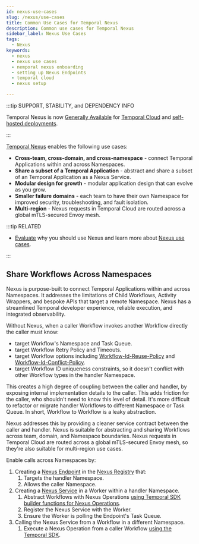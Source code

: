```yaml
---
id: nexus-use-cases
slug: /nexus/use-cases
title: Common Use Cases for Temporal Nexus
description: Common use cases for Temporal Nexus
sidebar_label: Nexus Use Cases
tags:
  - Nexus
keywords:
  - nexus
  - nexus use cases
  - nemporal nexus onboarding
  - setting up Nexus Endpoints
  - temporal cloud
  - nexus setup

---
```


:::tip SUPPORT, STABILITY, and DEPENDENCY INFO

Temporal Nexus is now [Generally Available](/evaluate/development-production-features/release-stages#general-availability) for [Temporal Cloud](/cloud/nexus) and [self-hosted deployments](/production-deployment/self-hosted-guide/nexus).

:::

[Temporal Nexus](/evaluate/nexus) enables the following use cases:

- **Cross-team, cross-domain, and cross-namespace** \-
  connect Temporal Applications within and across Namespaces.
- **Share a subset of a Temporal Application** \-
  abstract and share a subset of an Temporal Application as a Nexus Service.
- **Modular design for growth** \-
  modular application design that can evolve as you grow.
- **Smaller failure domains** \-
  each team to have their own Namespace for improved security, troubleshooting, and fault isolation.
- **Multi-region** \-
  Nexus requests in Temporal Cloud are routed across a global mTLS-secured Envoy mesh.

:::tip RELATED

- [Evaluate](/evaluate/nexus) why you should use Nexus and learn more about [Nexus use cases](/evaluate/nexus#use-cases).

:::

## Share Workflows Across Namespaces

Nexus is purpose-built to connect Temporal Applications within and across Namespaces.
It addresses the limitations of Child Workflows, Activity Wrappers, and bespoke APIs that target a remote Namespace.
Nexus has a streamlined Temporal developer experience, reliable execution, and integrated observability.

Without Nexus, when a caller Workflow invokes another Workflow directly the caller must know:

- target Workflow's Namespace and Task Queue.
- target Workflow Retry Policy and Timeouts.
- target Workflow options including [Workflow-Id-Reuse-Policy](/workflow-execution/workflowid-runid#workflow-id-reuse-policy) and [Workflow-Id-Conflict-Policy](/workflow-execution/workflowid-runid#workflow-id-conflict-policy).
- target Workflow ID uniqueness constraints, so it doesn't conflict with other Workflow types in the handler Namespace.

This creates a high degree of coupling between the caller and handler, by exposing internal implementation details to the caller.
This adds friction for the caller, who shouldn't need to know this level of detail.
It's more difficult to refactor or migrate handler Workflows to different Namespace or Task Queue.
In short, Workflow to Workflow is a leaky abstraction.

Nexus addresses this by providing a cleaner service contract between the caller and handler.
Nexus is suitable for abstracting and sharing Workflows across team, domain, and Namespace boundaries.
Nexus requests in Temporal Cloud are routed across a global mTLS-secured Envoy mesh, so they're also suitable for multi-region use cases.

Enable calls across Namespaces by:

1. Creating a [Nexus Endpoint](/nexus/endpoints) in the [Nexus Registry](/nexus/registry) that:
   1. Targets the handler Namespace.
   2. Allows the caller Namespace.
2. Creating a [Nexus Service](/nexus/services) in a Worker within a handler Namespace.
   1. Abstract Workflows with Nexus Operations [using Temporal SDK builder functions for Nexus Operations](/nexus/operations#sdk-support).
   2. Register the Nexus Service with the Worker.
   3. Ensure the Worker is polling the Endpoint's Task Queue.
3. Calling the Nexus Service from a Workflow in a different Namespace.
   1. Execute a Nexus Operation from a caller Workflow [using the Temporal SDK](/nexus/operations#sdk-support).
